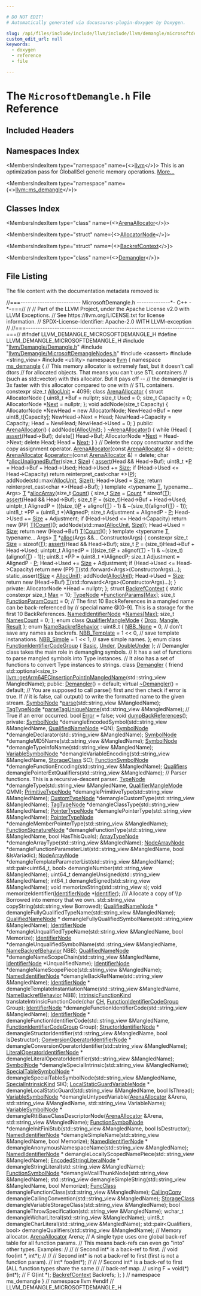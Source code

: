 ```yaml
---

# DO NOT EDIT!
# Automatically generated via docusaurus-plugin-doxygen by Doxygen.

slug: /api/files/include/include/llvm/include/llvm/demangle/microsoftdemangle-h
custom_edit_url: null
keywords:
  - doxygen
  - reference
  - file

---
```





# The `MicrosoftDemangle.h` File Reference

<DoxygenPage pluginConfig={pluginConfig}>



## Included Headers

<IncludesList>
<IncludesListItem
  filePath="llvm/Demangle/Demangle.h"
  permalink="/docs/api/files/include/include/llvm/include/llvm/demangle/demangle-h"
  isLocal="true" />
<IncludesListItem
  filePath="llvm/Demangle/MicrosoftDemangleNodes.h"
  permalink="/docs/api/files/include/include/llvm/include/llvm/demangle/microsoftdemanglenodes-h"
  isLocal="true" />
<IncludesListItem
  filePath="cassert"
  permalink=""
  isLocal="false" />
<IncludesListItem
  filePath="string_view"
  permalink=""
  isLocal="false" />
<IncludesListItem
  filePath="utility"
  permalink=""
  isLocal="false" />
</IncludesList>

## Namespaces Index

<MembersIndex>

<MembersIndexItem
  type="namespace"
  name={<><a href="/docs/api/namespaces/llvm">llvm</a></>}>
This is an optimization pass for GlobalISel generic memory operations. <a href="/docs/api/namespaces/llvm/#details">More...</a>
</MembersIndexItem>

<MembersIndexItem
  type="namespace"
  name={<><a href="/docs/api/namespaces/llvm/ms-demangle">llvm::ms_demangle</a></>}>
</MembersIndexItem>

</MembersIndex>

## Classes Index

<MembersIndex>

<MembersIndexItem
  type="class"
  name={<><a href="/docs/api/classes/llvm/ms-demangle/arenaallocator">ArenaAllocator</a></>}>
</MembersIndexItem>

<MembersIndexItem
  type="struct"
  name={<><a href="/docs/api/structs/llvm/ms-demangle/arenaallocator/allocatornode">AllocatorNode</a></>}>
</MembersIndexItem>

<MembersIndexItem
  type="struct"
  name={<><a href="/docs/api/structs/llvm/ms-demangle/backrefcontext">BackrefContext</a></>}>
</MembersIndexItem>

<MembersIndexItem
  type="class"
  name={<><a href="/docs/api/classes/llvm/ms-demangle/demangler">Demangler</a></>}>
</MembersIndexItem>

</MembersIndex>


## File Listing

The file content with the documentation metadata removed is:

<ProgramListing>

<Link id="l00001" /><CodeLine lineNumber="1"><span class="doxyHighlightComment">//===------------------------- MicrosoftDemangle.h --------------&#42;- C++ -&#42;-===//</span></CodeLine>
<Link id="l00002" /><CodeLine lineNumber="2"><span class="doxyHighlightComment">//</span></CodeLine>
<Link id="l00003" /><CodeLine lineNumber="3"><span class="doxyHighlightComment">// Part of the LLVM Project, under the Apache License v2.0 with LLVM Exceptions.</span></CodeLine>
<Link id="l00004" /><CodeLine lineNumber="4"><span class="doxyHighlightComment">// See https://llvm.org/LICENSE.txt for license information.</span></CodeLine>
<Link id="l00005" /><CodeLine lineNumber="5"><span class="doxyHighlightComment">// SPDX-License-Identifier: Apache-2.0 WITH LLVM-exception</span></CodeLine>
<Link id="l00006" /><CodeLine lineNumber="6"><span class="doxyHighlightComment">//</span></CodeLine>
<Link id="l00007" /><CodeLine lineNumber="7"><span class="doxyHighlightComment">//===----------------------------------------------------------------------===//</span></CodeLine>
<Link id="l00008" /><CodeLine lineNumber="8"></CodeLine>
<Link id="l00009" /><CodeLine lineNumber="9"><span class="doxyHighlightPreprocessor">#ifndef LLVM&#95;DEMANGLE&#95;MICROSOFTDEMANGLE&#95;H</span></CodeLine>
<Link id="l00010" /><CodeLine lineNumber="10"><span class="doxyHighlightPreprocessor">#define LLVM&#95;DEMANGLE&#95;MICROSOFTDEMANGLE&#95;H</span></CodeLine>
<Link id="l00011" /><CodeLine lineNumber="11"></CodeLine>
<Link id="l00012" /><CodeLine lineNumber="12"><span class="doxyHighlightPreprocessor">#include &quot;<a href="/docs/api/files/include/include/llvm/include/llvm/demangle/demangle-h">llvm/Demangle/Demangle.h</a>&quot;</span></CodeLine>
<Link id="l00013" /><CodeLine lineNumber="13"><span class="doxyHighlightPreprocessor">#include &quot;<a href="/docs/api/files/include/include/llvm/include/llvm/demangle/microsoftdemanglenodes-h">llvm/Demangle/MicrosoftDemangleNodes.h</a>&quot;</span></CodeLine>
<Link id="l00014" /><CodeLine lineNumber="14"></CodeLine>
<Link id="l00015" /><CodeLine lineNumber="15"><span class="doxyHighlightPreprocessor">#include &lt;cassert&gt;</span></CodeLine>
<Link id="l00016" /><CodeLine lineNumber="16"><span class="doxyHighlightPreprocessor">#include &lt;string&#95;view&gt;</span></CodeLine>
<Link id="l00017" /><CodeLine lineNumber="17"><span class="doxyHighlightPreprocessor">#include &lt;utility&gt;</span></CodeLine>
<Link id="l00018" /><CodeLine lineNumber="18"></CodeLine>
<Link id="l00019" /><CodeLine lineNumber="19"><span class="doxyHighlightKeyword">namespace </span><span class="doxyHighlight"><a href="/docs/api/namespaces/llvm">llvm</a> &#123;</span></CodeLine>
<Link id="l00020" /><CodeLine lineNumber="20" lineLink="/docs/api/namespaces/llvm/ms-demangle"><span class="doxyHighlightKeyword">namespace </span><span class="doxyHighlight"><a href="/docs/api/namespaces/llvm/ms-demangle">ms&#95;demangle</a> &#123;</span></CodeLine>
<Link id="l00021" /><CodeLine lineNumber="21"><span class="doxyHighlightComment">// This memory allocator is extremely fast, but it doesn&#39;t call dtors</span></CodeLine>
<Link id="l00022" /><CodeLine lineNumber="22"><span class="doxyHighlightComment">// for allocated objects. That means you can&#39;t use STL containers</span></CodeLine>
<Link id="l00023" /><CodeLine lineNumber="23"><span class="doxyHighlightComment">// (such as std::vector) with this allocator. But it pays off --</span></CodeLine>
<Link id="l00024" /><CodeLine lineNumber="24"><span class="doxyHighlightComment">// the demangler is 3x faster with this allocator compared to one with</span></CodeLine>
<Link id="l00025" /><CodeLine lineNumber="25"><span class="doxyHighlightComment">// STL containers.</span></CodeLine>
<Link id="l00026" /><CodeLine lineNumber="26" lineLink="/docs/api/namespaces/llvm/ms-demangle/#a9024de5a690e75130c917fcf883e3c27"><span class="doxyHighlightKeyword">constexpr</span><span class="doxyHighlight"> </span><span class="doxyHighlightKeywordType">size&#95;t</span><span class="doxyHighlight"> <a href="/docs/api/namespaces/llvm/ms-demangle/#a9024de5a690e75130c917fcf883e3c27">AllocUnit</a> = 4096;</span></CodeLine>
<Link id="l00027" /><CodeLine lineNumber="27"></CodeLine>
<Link id="l00028" /><CodeLine lineNumber="28" lineLink="/docs/api/classes/llvm/ms-demangle/arenaallocator"><span class="doxyHighlightKeyword">class </span><span class="doxyHighlight"><a href="/docs/api/classes/llvm/ms-demangle/arenaallocator/#a648d7a14f4fcc1f8dfbbb869bc280fab">ArenaAllocator</a> &#123;</span></CodeLine>
<Link id="l00029" /><CodeLine lineNumber="29"><span class="doxyHighlight">  </span><span class="doxyHighlightKeyword">struct </span><span class="doxyHighlight">AllocatorNode &#123;</span></CodeLine>
<Link id="l00030" /><CodeLine lineNumber="30"><span class="doxyHighlight">    uint8&#95;t &#42;Buf = </span><span class="doxyHighlightKeyword">nullptr</span><span class="doxyHighlight">;</span></CodeLine>
<Link id="l00031" /><CodeLine lineNumber="31"><span class="doxyHighlight">    </span><span class="doxyHighlightKeywordType">size&#95;t</span><span class="doxyHighlight"> Used = 0;</span></CodeLine>
<Link id="l00032" /><CodeLine lineNumber="32"><span class="doxyHighlight">    </span><span class="doxyHighlightKeywordType">size&#95;t</span><span class="doxyHighlight"> Capacity = 0;</span></CodeLine>
<Link id="l00033" /><CodeLine lineNumber="33"><span class="doxyHighlight">    AllocatorNode &#42;<a href="/docs/api/namespaces/llvm/#ab13c360340346d082b959b8cd79f2c1a">Next</a> = </span><span class="doxyHighlightKeyword">nullptr</span><span class="doxyHighlight">;</span></CodeLine>
<Link id="l00034" /><CodeLine lineNumber="34"><span class="doxyHighlight">  &#125;;</span></CodeLine>
<Link id="l00035" /><CodeLine lineNumber="35"></CodeLine>
<Link id="l00036" /><CodeLine lineNumber="36"><span class="doxyHighlight">  </span><span class="doxyHighlightKeywordType">void</span><span class="doxyHighlight"> addNode(</span><span class="doxyHighlightKeywordType">size&#95;t</span><span class="doxyHighlight"> Capacity) &#123;</span></CodeLine>
<Link id="l00037" /><CodeLine lineNumber="37"><span class="doxyHighlight">    AllocatorNode &#42;NewHead = </span><span class="doxyHighlightKeyword">new</span><span class="doxyHighlight"> AllocatorNode;</span></CodeLine>
<Link id="l00038" /><CodeLine lineNumber="38"><span class="doxyHighlight">    NewHead-&gt;Buf = </span><span class="doxyHighlightKeyword">new</span><span class="doxyHighlight"> uint8&#95;t&#91;Capacity&#93;;</span></CodeLine>
<Link id="l00039" /><CodeLine lineNumber="39"><span class="doxyHighlight">    NewHead-&gt;Next = Head;</span></CodeLine>
<Link id="l00040" /><CodeLine lineNumber="40"><span class="doxyHighlight">    NewHead-&gt;Capacity = Capacity;</span></CodeLine>
<Link id="l00041" /><CodeLine lineNumber="41"><span class="doxyHighlight">    Head = NewHead;</span></CodeLine>
<Link id="l00042" /><CodeLine lineNumber="42"><span class="doxyHighlight">    NewHead-&gt;Used = 0;</span></CodeLine>
<Link id="l00043" /><CodeLine lineNumber="43"><span class="doxyHighlight">  &#125;</span></CodeLine>
<Link id="l00044" /><CodeLine lineNumber="44"></CodeLine>
<Link id="l00045" /><CodeLine lineNumber="45"><span class="doxyHighlightKeyword">public</span><span class="doxyHighlight">:</span></CodeLine>
<Link id="l00046" /><CodeLine lineNumber="46" lineLink="/docs/api/classes/llvm/ms-demangle/arenaallocator/#a648d7a14f4fcc1f8dfbbb869bc280fab"><span class="doxyHighlight">  <a href="/docs/api/classes/llvm/ms-demangle/arenaallocator/#a648d7a14f4fcc1f8dfbbb869bc280fab">ArenaAllocator</a>() &#123; addNode(<a href="/docs/api/namespaces/llvm/ms-demangle/#a9024de5a690e75130c917fcf883e3c27">AllocUnit</a>); &#125;</span></CodeLine>
<Link id="l00047" /><CodeLine lineNumber="47"></CodeLine>
<Link id="l00048" /><CodeLine lineNumber="48" lineLink="/docs/api/classes/llvm/ms-demangle/arenaallocator/#a73398bfd242ba736658732d36e533ab1"><span class="doxyHighlight">  <a href="/docs/api/classes/llvm/ms-demangle/arenaallocator/#a73398bfd242ba736658732d36e533ab1">~ArenaAllocator</a>() &#123;</span></CodeLine>
<Link id="l00049" /><CodeLine lineNumber="49"><span class="doxyHighlight">    </span><span class="doxyHighlightKeywordFlow">while</span><span class="doxyHighlight"> (Head) &#123;</span></CodeLine>
<Link id="l00050" /><CodeLine lineNumber="50"><span class="doxyHighlight">      <a href="/docs/api/files/lib/lib/target/lib/target/amdgpu/silowercontrolflow-cpp/#a4868c5d81c5ccc98c47aeab6244346a0">assert</a>(Head-&gt;Buf);</span></CodeLine>
<Link id="l00051" /><CodeLine lineNumber="51"><span class="doxyHighlight">      </span><span class="doxyHighlightKeyword">delete</span><span class="doxyHighlight">&#91;&#93; Head-&gt;Buf;</span></CodeLine>
<Link id="l00052" /><CodeLine lineNumber="52"><span class="doxyHighlight">      AllocatorNode &#42;<a href="/docs/api/namespaces/llvm/#ab13c360340346d082b959b8cd79f2c1a">Next</a> = Head-&gt;Next;</span></CodeLine>
<Link id="l00053" /><CodeLine lineNumber="53"><span class="doxyHighlight">      </span><span class="doxyHighlightKeyword">delete</span><span class="doxyHighlight"> Head;</span></CodeLine>
<Link id="l00054" /><CodeLine lineNumber="54"><span class="doxyHighlight">      Head = <a href="/docs/api/namespaces/llvm/#ab13c360340346d082b959b8cd79f2c1a">Next</a>;</span></CodeLine>
<Link id="l00055" /><CodeLine lineNumber="55"><span class="doxyHighlight">    &#125;</span></CodeLine>
<Link id="l00056" /><CodeLine lineNumber="56"><span class="doxyHighlight">  &#125;</span></CodeLine>
<Link id="l00057" /><CodeLine lineNumber="57"></CodeLine>
<Link id="l00058" /><CodeLine lineNumber="58"><span class="doxyHighlight">  </span><span class="doxyHighlightComment">// Delete the copy constructor and the copy assignment operator.</span></CodeLine>
<Link id="l00059" /><CodeLine lineNumber="59" lineLink="/docs/api/classes/llvm/ms-demangle/arenaallocator/#adffdb60c9ca83900de84e42ba9df31ca"><span class="doxyHighlight">  <a href="/docs/api/classes/llvm/ms-demangle/arenaallocator/#adffdb60c9ca83900de84e42ba9df31ca">ArenaAllocator</a>(</span><span class="doxyHighlightKeyword">const</span><span class="doxyHighlight"> <a href="/docs/api/classes/llvm/ms-demangle/arenaallocator/#a648d7a14f4fcc1f8dfbbb869bc280fab">ArenaAllocator</a> &amp;) = </span><span class="doxyHighlightKeyword">delete</span><span class="doxyHighlight">;</span></CodeLine>
<Link id="l00060" /><CodeLine lineNumber="60" lineLink="/docs/api/classes/llvm/ms-demangle/arenaallocator/#ad9d67cd4bd61f6cb0e41de9f89cc70a3"><span class="doxyHighlight">  <a href="/docs/api/classes/llvm/ms-demangle/arenaallocator/#a648d7a14f4fcc1f8dfbbb869bc280fab">ArenaAllocator</a> &amp;<a href="/docs/api/classes/llvm/ms-demangle/arenaallocator/#ad9d67cd4bd61f6cb0e41de9f89cc70a3">operator=</a>(</span><span class="doxyHighlightKeyword">const</span><span class="doxyHighlight"> <a href="/docs/api/classes/llvm/ms-demangle/arenaallocator/#a648d7a14f4fcc1f8dfbbb869bc280fab">ArenaAllocator</a> &amp;) = </span><span class="doxyHighlightKeyword">delete</span><span class="doxyHighlight">;</span></CodeLine>
<Link id="l00061" /><CodeLine lineNumber="61"></CodeLine>
<Link id="l00062" /><CodeLine lineNumber="62" lineLink="/docs/api/classes/llvm/ms-demangle/arenaallocator/#ad5f9b14f789ad50481b05f721a117d4c"><span class="doxyHighlight">  </span><span class="doxyHighlightKeywordType">char</span><span class="doxyHighlight"> &#42;<a href="/docs/api/classes/llvm/ms-demangle/arenaallocator/#ad5f9b14f789ad50481b05f721a117d4c">allocUnalignedBuffer</a>(</span><span class="doxyHighlightKeywordType">size&#95;t</span><span class="doxyHighlight"> <a href="/docs/api/files/lib/lib/analysis/inlineorder-cpp/#a7ee6f0cb51c3b9056199e9a0001fe8c3a6f6cb72d544962fa333e2e34ce64f719">Size</a>) &#123;</span></CodeLine>
<Link id="l00063" /><CodeLine lineNumber="63"><span class="doxyHighlight">    <a href="/docs/api/files/lib/lib/target/lib/target/amdgpu/silowercontrolflow-cpp/#a4868c5d81c5ccc98c47aeab6244346a0">assert</a>(Head &amp;&amp; Head-&gt;Buf);</span></CodeLine>
<Link id="l00064" /><CodeLine lineNumber="64"></CodeLine>
<Link id="l00065" /><CodeLine lineNumber="65"><span class="doxyHighlight">    uint8&#95;t &#42;<a href="/docs/api/files/lib/lib/option/option-cpp/#a04665169063c8ca1f2ea96c27fc7c2b2">P</a> = Head-&gt;Buf + Head-&gt;Used;</span></CodeLine>
<Link id="l00066" /><CodeLine lineNumber="66"></CodeLine>
<Link id="l00067" /><CodeLine lineNumber="67"><span class="doxyHighlight">    Head-&gt;Used += <a href="/docs/api/files/lib/lib/analysis/inlineorder-cpp/#a7ee6f0cb51c3b9056199e9a0001fe8c3a6f6cb72d544962fa333e2e34ce64f719">Size</a>;</span></CodeLine>
<Link id="l00068" /><CodeLine lineNumber="68"><span class="doxyHighlight">    </span><span class="doxyHighlightKeywordFlow">if</span><span class="doxyHighlight"> (Head-&gt;Used &lt;= Head-&gt;Capacity)</span></CodeLine>
<Link id="l00069" /><CodeLine lineNumber="69"><span class="doxyHighlight">      </span><span class="doxyHighlightKeywordFlow">return</span><span class="doxyHighlight"> </span><span class="doxyHighlightKeyword">reinterpret&#95;cast&lt;</span><span class="doxyHighlightKeywordType">char</span><span class="doxyHighlight"> &#42;</span><span class="doxyHighlightKeyword">&gt;</span><span class="doxyHighlight">(<a href="/docs/api/files/lib/lib/option/option-cpp/#a04665169063c8ca1f2ea96c27fc7c2b2">P</a>);</span></CodeLine>
<Link id="l00070" /><CodeLine lineNumber="70"></CodeLine>
<Link id="l00071" /><CodeLine lineNumber="71"><span class="doxyHighlight">    addNode(std::max(<a href="/docs/api/namespaces/llvm/ms-demangle/#a9024de5a690e75130c917fcf883e3c27">AllocUnit</a>, <a href="/docs/api/files/lib/lib/analysis/inlineorder-cpp/#a7ee6f0cb51c3b9056199e9a0001fe8c3a6f6cb72d544962fa333e2e34ce64f719">Size</a>));</span></CodeLine>
<Link id="l00072" /><CodeLine lineNumber="72"><span class="doxyHighlight">    Head-&gt;Used = <a href="/docs/api/files/lib/lib/analysis/inlineorder-cpp/#a7ee6f0cb51c3b9056199e9a0001fe8c3a6f6cb72d544962fa333e2e34ce64f719">Size</a>;</span></CodeLine>
<Link id="l00073" /><CodeLine lineNumber="73"><span class="doxyHighlight">    </span><span class="doxyHighlightKeywordFlow">return</span><span class="doxyHighlight"> </span><span class="doxyHighlightKeyword">reinterpret&#95;cast&lt;</span><span class="doxyHighlightKeywordType">char</span><span class="doxyHighlight"> &#42;</span><span class="doxyHighlightKeyword">&gt;</span><span class="doxyHighlight">(Head-&gt;Buf);</span></CodeLine>
<Link id="l00074" /><CodeLine lineNumber="74"><span class="doxyHighlight">  &#125;</span></CodeLine>
<Link id="l00075" /><CodeLine lineNumber="75"></CodeLine>
<Link id="l00076" /><CodeLine lineNumber="76" lineLink="/docs/api/classes/llvm/ms-demangle/arenaallocator/#add7764f5fc091f27879341e17684b9ed"><span class="doxyHighlight">  </span><span class="doxyHighlightKeyword">template</span><span class="doxyHighlight"> &lt;</span><span class="doxyHighlightKeyword">typename</span><span class="doxyHighlight"> <a href="/docs/api/files/lib/lib/target/lib/target/mips/mips16isellowering-cpp/#a0acb682b8260ab1c60b918599864e2e5">T</a>, </span><span class="doxyHighlightKeyword">typename</span><span class="doxyHighlight">... Args&gt; <a href="/docs/api/files/lib/lib/target/lib/target/mips/mips16isellowering-cpp/#a0acb682b8260ab1c60b918599864e2e5">T</a> &#42;<a href="/docs/api/classes/llvm/ms-demangle/arenaallocator/#add7764f5fc091f27879341e17684b9ed">allocArray</a>(</span><span class="doxyHighlightKeywordType">size&#95;t</span><span class="doxyHighlight"> <a href="/docs/api/namespaces/llvm/#a845e08be4b0320d66901a66b0c0e9509">Count</a>) &#123;</span></CodeLine>
<Link id="l00077" /><CodeLine lineNumber="77"><span class="doxyHighlight">    </span><span class="doxyHighlightKeywordType">size&#95;t</span><span class="doxyHighlight"> <a href="/docs/api/files/lib/lib/analysis/inlineorder-cpp/#a7ee6f0cb51c3b9056199e9a0001fe8c3a6f6cb72d544962fa333e2e34ce64f719">Size</a> = <a href="/docs/api/namespaces/llvm/#a845e08be4b0320d66901a66b0c0e9509">Count</a> &#42; </span><span class="doxyHighlightKeyword">sizeof</span><span class="doxyHighlight">(<a href="/docs/api/files/lib/lib/target/lib/target/mips/mips16isellowering-cpp/#a0acb682b8260ab1c60b918599864e2e5">T</a>);</span></CodeLine>
<Link id="l00078" /><CodeLine lineNumber="78"><span class="doxyHighlight">    <a href="/docs/api/files/lib/lib/target/lib/target/amdgpu/silowercontrolflow-cpp/#a4868c5d81c5ccc98c47aeab6244346a0">assert</a>(Head &amp;&amp; Head-&gt;Buf);</span></CodeLine>
<Link id="l00079" /><CodeLine lineNumber="79"></CodeLine>
<Link id="l00080" /><CodeLine lineNumber="80"><span class="doxyHighlight">    </span><span class="doxyHighlightKeywordType">size&#95;t</span><span class="doxyHighlight"> <a href="/docs/api/files/lib/lib/option/option-cpp/#a04665169063c8ca1f2ea96c27fc7c2b2">P</a> = (size&#95;t)Head-&gt;Buf + Head-&gt;Used;</span></CodeLine>
<Link id="l00081" /><CodeLine lineNumber="81"><span class="doxyHighlight">    uintptr&#95;t AlignedP =</span></CodeLine>
<Link id="l00082" /><CodeLine lineNumber="82"><span class="doxyHighlight">        (((size&#95;t)<a href="/docs/api/files/lib/lib/option/option-cpp/#a04665169063c8ca1f2ea96c27fc7c2b2">P</a> + </span><span class="doxyHighlightKeyword">alignof</span><span class="doxyHighlight">(<a href="/docs/api/files/lib/lib/target/lib/target/mips/mips16isellowering-cpp/#a0acb682b8260ab1c60b918599864e2e5">T</a>) - 1) &amp; ~(size&#95;t)(</span><span class="doxyHighlightKeyword">alignof</span><span class="doxyHighlight">(<a href="/docs/api/files/lib/lib/target/lib/target/mips/mips16isellowering-cpp/#a0acb682b8260ab1c60b918599864e2e5">T</a>) - 1));</span></CodeLine>
<Link id="l00083" /><CodeLine lineNumber="83"><span class="doxyHighlight">    uint8&#95;t &#42;PP = (uint8&#95;t &#42;)AlignedP;</span></CodeLine>
<Link id="l00084" /><CodeLine lineNumber="84"><span class="doxyHighlight">    </span><span class="doxyHighlightKeywordType">size&#95;t</span><span class="doxyHighlight"> Adjustment = AlignedP - <a href="/docs/api/files/lib/lib/option/option-cpp/#a04665169063c8ca1f2ea96c27fc7c2b2">P</a>;</span></CodeLine>
<Link id="l00085" /><CodeLine lineNumber="85"></CodeLine>
<Link id="l00086" /><CodeLine lineNumber="86"><span class="doxyHighlight">    Head-&gt;Used += <a href="/docs/api/files/lib/lib/analysis/inlineorder-cpp/#a7ee6f0cb51c3b9056199e9a0001fe8c3a6f6cb72d544962fa333e2e34ce64f719">Size</a> + Adjustment;</span></CodeLine>
<Link id="l00087" /><CodeLine lineNumber="87"><span class="doxyHighlight">    </span><span class="doxyHighlightKeywordFlow">if</span><span class="doxyHighlight"> (Head-&gt;Used &lt;= Head-&gt;Capacity)</span></CodeLine>
<Link id="l00088" /><CodeLine lineNumber="88"><span class="doxyHighlight">      </span><span class="doxyHighlightKeywordFlow">return</span><span class="doxyHighlight"> </span><span class="doxyHighlightKeyword">new</span><span class="doxyHighlight"> (PP) <a href="/docs/api/files/lib/lib/target/lib/target/mips/mips16isellowering-cpp/#a0acb682b8260ab1c60b918599864e2e5">T</a>&#91;<a href="/docs/api/namespaces/llvm/#a845e08be4b0320d66901a66b0c0e9509">Count</a>&#93;();</span></CodeLine>
<Link id="l00089" /><CodeLine lineNumber="89"></CodeLine>
<Link id="l00090" /><CodeLine lineNumber="90"><span class="doxyHighlight">    addNode(std::max(<a href="/docs/api/namespaces/llvm/ms-demangle/#a9024de5a690e75130c917fcf883e3c27">AllocUnit</a>, <a href="/docs/api/files/lib/lib/analysis/inlineorder-cpp/#a7ee6f0cb51c3b9056199e9a0001fe8c3a6f6cb72d544962fa333e2e34ce64f719">Size</a>));</span></CodeLine>
<Link id="l00091" /><CodeLine lineNumber="91"><span class="doxyHighlight">    Head-&gt;Used = <a href="/docs/api/files/lib/lib/analysis/inlineorder-cpp/#a7ee6f0cb51c3b9056199e9a0001fe8c3a6f6cb72d544962fa333e2e34ce64f719">Size</a>;</span></CodeLine>
<Link id="l00092" /><CodeLine lineNumber="92"><span class="doxyHighlight">    </span><span class="doxyHighlightKeywordFlow">return</span><span class="doxyHighlight"> </span><span class="doxyHighlightKeyword">new</span><span class="doxyHighlight"> (Head-&gt;Buf) <a href="/docs/api/files/lib/lib/target/lib/target/mips/mips16isellowering-cpp/#a0acb682b8260ab1c60b918599864e2e5">T</a>&#91;<a href="/docs/api/namespaces/llvm/#a845e08be4b0320d66901a66b0c0e9509">Count</a>&#93;();</span></CodeLine>
<Link id="l00093" /><CodeLine lineNumber="93"><span class="doxyHighlight">  &#125;</span></CodeLine>
<Link id="l00094" /><CodeLine lineNumber="94"></CodeLine>
<Link id="l00095" /><CodeLine lineNumber="95" lineLink="/docs/api/classes/llvm/ms-demangle/arenaallocator/#a68c5ae418fcf0a7ea3873c534821889e"><span class="doxyHighlight">  </span><span class="doxyHighlightKeyword">template</span><span class="doxyHighlight"> &lt;</span><span class="doxyHighlightKeyword">typename</span><span class="doxyHighlight"> <a href="/docs/api/files/lib/lib/target/lib/target/mips/mips16isellowering-cpp/#a0acb682b8260ab1c60b918599864e2e5">T</a>, </span><span class="doxyHighlightKeyword">typename</span><span class="doxyHighlight">... Args&gt; <a href="/docs/api/files/lib/lib/target/lib/target/mips/mips16isellowering-cpp/#a0acb682b8260ab1c60b918599864e2e5">T</a> &#42;<a href="/docs/api/classes/llvm/ms-demangle/arenaallocator/#a68c5ae418fcf0a7ea3873c534821889e">alloc</a>(Args &amp;&amp;... ConstructorArgs) &#123;</span></CodeLine>
<Link id="l00096" /><CodeLine lineNumber="96"><span class="doxyHighlight">    </span><span class="doxyHighlightKeyword">constexpr</span><span class="doxyHighlight"> </span><span class="doxyHighlightKeywordType">size&#95;t</span><span class="doxyHighlight"> <a href="/docs/api/files/lib/lib/analysis/inlineorder-cpp/#a7ee6f0cb51c3b9056199e9a0001fe8c3a6f6cb72d544962fa333e2e34ce64f719">Size</a> = </span><span class="doxyHighlightKeyword">sizeof</span><span class="doxyHighlight">(<a href="/docs/api/files/lib/lib/target/lib/target/mips/mips16isellowering-cpp/#a0acb682b8260ab1c60b918599864e2e5">T</a>);</span></CodeLine>
<Link id="l00097" /><CodeLine lineNumber="97"><span class="doxyHighlight">    <a href="/docs/api/files/lib/lib/target/lib/target/amdgpu/silowercontrolflow-cpp/#a4868c5d81c5ccc98c47aeab6244346a0">assert</a>(Head &amp;&amp; Head-&gt;Buf);</span></CodeLine>
<Link id="l00098" /><CodeLine lineNumber="98"></CodeLine>
<Link id="l00099" /><CodeLine lineNumber="99"><span class="doxyHighlight">    </span><span class="doxyHighlightKeywordType">size&#95;t</span><span class="doxyHighlight"> <a href="/docs/api/files/lib/lib/option/option-cpp/#a04665169063c8ca1f2ea96c27fc7c2b2">P</a> = (size&#95;t)Head-&gt;Buf + Head-&gt;Used;</span></CodeLine>
<Link id="l00100" /><CodeLine lineNumber="100"><span class="doxyHighlight">    uintptr&#95;t AlignedP =</span></CodeLine>
<Link id="l00101" /><CodeLine lineNumber="101"><span class="doxyHighlight">        (((size&#95;t)<a href="/docs/api/files/lib/lib/option/option-cpp/#a04665169063c8ca1f2ea96c27fc7c2b2">P</a> + </span><span class="doxyHighlightKeyword">alignof</span><span class="doxyHighlight">(<a href="/docs/api/files/lib/lib/target/lib/target/mips/mips16isellowering-cpp/#a0acb682b8260ab1c60b918599864e2e5">T</a>) - 1) &amp; ~(size&#95;t)(</span><span class="doxyHighlightKeyword">alignof</span><span class="doxyHighlight">(<a href="/docs/api/files/lib/lib/target/lib/target/mips/mips16isellowering-cpp/#a0acb682b8260ab1c60b918599864e2e5">T</a>) - 1));</span></CodeLine>
<Link id="l00102" /><CodeLine lineNumber="102"><span class="doxyHighlight">    uint8&#95;t &#42;PP = (uint8&#95;t &#42;)AlignedP;</span></CodeLine>
<Link id="l00103" /><CodeLine lineNumber="103"><span class="doxyHighlight">    </span><span class="doxyHighlightKeywordType">size&#95;t</span><span class="doxyHighlight"> Adjustment = AlignedP - <a href="/docs/api/files/lib/lib/option/option-cpp/#a04665169063c8ca1f2ea96c27fc7c2b2">P</a>;</span></CodeLine>
<Link id="l00104" /><CodeLine lineNumber="104"></CodeLine>
<Link id="l00105" /><CodeLine lineNumber="105"><span class="doxyHighlight">    Head-&gt;Used += <a href="/docs/api/files/lib/lib/analysis/inlineorder-cpp/#a7ee6f0cb51c3b9056199e9a0001fe8c3a6f6cb72d544962fa333e2e34ce64f719">Size</a> + Adjustment;</span></CodeLine>
<Link id="l00106" /><CodeLine lineNumber="106"><span class="doxyHighlight">    </span><span class="doxyHighlightKeywordFlow">if</span><span class="doxyHighlight"> (Head-&gt;Used &lt;= Head-&gt;Capacity)</span></CodeLine>
<Link id="l00107" /><CodeLine lineNumber="107"><span class="doxyHighlight">      </span><span class="doxyHighlightKeywordFlow">return</span><span class="doxyHighlight"> </span><span class="doxyHighlightKeyword">new</span><span class="doxyHighlight"> (PP) <a href="/docs/api/files/lib/lib/target/lib/target/mips/mips16isellowering-cpp/#a0acb682b8260ab1c60b918599864e2e5">T</a>(std::forward&lt;Args&gt;(ConstructorArgs)...);</span></CodeLine>
<Link id="l00108" /><CodeLine lineNumber="108"></CodeLine>
<Link id="l00109" /><CodeLine lineNumber="109"><span class="doxyHighlight">    </span><span class="doxyHighlightKeyword">static&#95;assert</span><span class="doxyHighlight">(<a href="/docs/api/files/lib/lib/analysis/inlineorder-cpp/#a7ee6f0cb51c3b9056199e9a0001fe8c3a6f6cb72d544962fa333e2e34ce64f719">Size</a> &lt; <a href="/docs/api/namespaces/llvm/ms-demangle/#a9024de5a690e75130c917fcf883e3c27">AllocUnit</a>);</span></CodeLine>
<Link id="l00110" /><CodeLine lineNumber="110"><span class="doxyHighlight">    addNode(<a href="/docs/api/namespaces/llvm/ms-demangle/#a9024de5a690e75130c917fcf883e3c27">AllocUnit</a>);</span></CodeLine>
<Link id="l00111" /><CodeLine lineNumber="111"><span class="doxyHighlight">    Head-&gt;Used = <a href="/docs/api/files/lib/lib/analysis/inlineorder-cpp/#a7ee6f0cb51c3b9056199e9a0001fe8c3a6f6cb72d544962fa333e2e34ce64f719">Size</a>;</span></CodeLine>
<Link id="l00112" /><CodeLine lineNumber="112"><span class="doxyHighlight">    </span><span class="doxyHighlightKeywordFlow">return</span><span class="doxyHighlight"> </span><span class="doxyHighlightKeyword">new</span><span class="doxyHighlight"> (Head-&gt;Buf) <a href="/docs/api/files/lib/lib/target/lib/target/mips/mips16isellowering-cpp/#a0acb682b8260ab1c60b918599864e2e5">T</a>(std::forward&lt;Args&gt;(ConstructorArgs)...);</span></CodeLine>
<Link id="l00113" /><CodeLine lineNumber="113"><span class="doxyHighlight">  &#125;</span></CodeLine>
<Link id="l00114" /><CodeLine lineNumber="114"></CodeLine>
<Link id="l00115" /><CodeLine lineNumber="115"><span class="doxyHighlightKeyword">private</span><span class="doxyHighlight">:</span></CodeLine>
<Link id="l00116" /><CodeLine lineNumber="116"><span class="doxyHighlight">  AllocatorNode &#42;Head = </span><span class="doxyHighlightKeyword">nullptr</span><span class="doxyHighlight">;</span></CodeLine>
<Link id="l00117" /><CodeLine lineNumber="117"><span class="doxyHighlight">&#125;;</span></CodeLine>
<Link id="l00118" /><CodeLine lineNumber="118"></CodeLine>
<Link id="l00119" /><CodeLine lineNumber="119" lineLink="/docs/api/structs/llvm/ms-demangle/backrefcontext"><span class="doxyHighlightKeyword">struct </span><span class="doxyHighlight"><a href="/docs/api/structs/llvm/ms-demangle/backrefcontext">BackrefContext</a> &#123;</span></CodeLine>
<Link id="l00120" /><CodeLine lineNumber="120" lineLink="/docs/api/structs/llvm/ms-demangle/backrefcontext/#a2cad29c1d331604a888514241d91b9a7"><span class="doxyHighlight">  </span><span class="doxyHighlightKeyword">static</span><span class="doxyHighlight"> </span><span class="doxyHighlightKeyword">constexpr</span><span class="doxyHighlight"> </span><span class="doxyHighlightKeywordType">size&#95;t</span><span class="doxyHighlight"> <a href="/docs/api/structs/llvm/ms-demangle/backrefcontext/#a2cad29c1d331604a888514241d91b9a7">Max</a> = 10;</span></CodeLine>
<Link id="l00121" /><CodeLine lineNumber="121"></CodeLine>
<Link id="l00122" /><CodeLine lineNumber="122" lineLink="/docs/api/structs/llvm/ms-demangle/backrefcontext/#aa6c7bb3cf2ed3bba605047443b74d546"><span class="doxyHighlight">  <a href="/docs/api/structs/llvm/ms-demangle/typenode">TypeNode</a> &#42;<a href="/docs/api/structs/llvm/ms-demangle/backrefcontext/#aa6c7bb3cf2ed3bba605047443b74d546">FunctionParams</a>&#91;<a href="/docs/api/structs/llvm/ms-demangle/backrefcontext/#a2cad29c1d331604a888514241d91b9a7">Max</a>&#93;;</span></CodeLine>
<Link id="l00123" /><CodeLine lineNumber="123" lineLink="/docs/api/structs/llvm/ms-demangle/backrefcontext/#abbdff5bf6570cae481b62eddf5d797d6"><span class="doxyHighlight">  </span><span class="doxyHighlightKeywordType">size&#95;t</span><span class="doxyHighlight"> <a href="/docs/api/structs/llvm/ms-demangle/backrefcontext/#abbdff5bf6570cae481b62eddf5d797d6">FunctionParamCount</a> = 0;</span></CodeLine>
<Link id="l00124" /><CodeLine lineNumber="124"></CodeLine>
<Link id="l00125" /><CodeLine lineNumber="125"><span class="doxyHighlight">  </span><span class="doxyHighlightComment">// The first 10 BackReferences in a mangled name can be back-referenced by</span></CodeLine>
<Link id="l00126" /><CodeLine lineNumber="126"><span class="doxyHighlight">  </span><span class="doxyHighlightComment">// special name @&#91;0-9&#93;. This is a storage for the first 10 BackReferences.</span></CodeLine>
<Link id="l00127" /><CodeLine lineNumber="127" lineLink="/docs/api/structs/llvm/ms-demangle/backrefcontext/#a5e06716af0b11712cb947e2fbe0fd76b"><span class="doxyHighlight">  <a href="/docs/api/structs/llvm/ms-demangle/namedidentifiernode">NamedIdentifierNode</a> &#42;<a href="/docs/api/structs/llvm/ms-demangle/backrefcontext/#a5e06716af0b11712cb947e2fbe0fd76b">Names</a>&#91;<a href="/docs/api/structs/llvm/ms-demangle/backrefcontext/#a2cad29c1d331604a888514241d91b9a7">Max</a>&#93;;</span></CodeLine>
<Link id="l00128" /><CodeLine lineNumber="128" lineLink="/docs/api/structs/llvm/ms-demangle/backrefcontext/#ac33522bbc16d5d89f4d84a01a2937081"><span class="doxyHighlight">  </span><span class="doxyHighlightKeywordType">size&#95;t</span><span class="doxyHighlight"> <a href="/docs/api/structs/llvm/ms-demangle/backrefcontext/#ac33522bbc16d5d89f4d84a01a2937081">NamesCount</a> = 0;</span></CodeLine>
<Link id="l00129" /><CodeLine lineNumber="129"><span class="doxyHighlight">&#125;;</span></CodeLine>
<Link id="l00130" /><CodeLine lineNumber="130"></CodeLine>
<Link id="l00131" /><CodeLine lineNumber="131" lineLink="/docs/api/namespaces/llvm/ms-demangle/#afb795990ffc0cb7321e7d1eacc246324a3e679cff5b3a6f6f8f32aead541a0a12"><span class="doxyHighlightKeyword">enum class</span><span class="doxyHighlight"> <a href="/docs/api/namespaces/llvm/ms-demangle/#afb795990ffc0cb7321e7d1eacc246324">QualifierMangleMode</a> &#123; <a href="/docs/api/namespaces/llvm/ms-demangle/#afb795990ffc0cb7321e7d1eacc246324a3e679cff5b3a6f6f8f32aead541a0a12">Drop</a>, <a href="/docs/api/namespaces/llvm/ms-demangle/#afb795990ffc0cb7321e7d1eacc246324aa26650625d0b324c8f102c8d1fd46f22">Mangle</a>, <a href="/docs/api/namespaces/llvm/ms-demangle/#afb795990ffc0cb7321e7d1eacc246324a8eea62084ca7e541d918e823422bd82e">Result</a> &#125;;</span></CodeLine>
<Link id="l00132" /><CodeLine lineNumber="132"></CodeLine>
<Link id="l00133" /><CodeLine lineNumber="133" lineLink="/docs/api/namespaces/llvm/ms-demangle/#ab932b4e3b27a81db21a963a06da55f1f"><span class="doxyHighlightKeyword">enum</span><span class="doxyHighlight"> <a href="/docs/api/namespaces/llvm/ms-demangle/#ab932b4e3b27a81db21a963a06da55f1f">NameBackrefBehavior</a> : uint8&#95;t &#123;</span></CodeLine>
<Link id="l00134" /><CodeLine lineNumber="134" lineLink="/docs/api/namespaces/llvm/ms-demangle/#ab932b4e3b27a81db21a963a06da55f1fa8c81529e57374e0cb5b830c7de80ac31"><span class="doxyHighlight">  <a href="/docs/api/namespaces/llvm/ms-demangle/#ab932b4e3b27a81db21a963a06da55f1fa8c81529e57374e0cb5b830c7de80ac31">NBB&#95;None</a> = 0,          </span><span class="doxyHighlightComment">// don&#39;t save any names as backrefs.</span></CodeLine>
<Link id="l00135" /><CodeLine lineNumber="135" lineLink="/docs/api/namespaces/llvm/ms-demangle/#ab932b4e3b27a81db21a963a06da55f1fa81ed7bf72c5649f77470339d26edd58c"><span class="doxyHighlight">  <a href="/docs/api/namespaces/llvm/ms-demangle/#ab932b4e3b27a81db21a963a06da55f1fa81ed7bf72c5649f77470339d26edd58c">NBB&#95;Template</a> = 1 &lt;&lt; 0, </span><span class="doxyHighlightComment">// save template instanations.</span></CodeLine>
<Link id="l00136" /><CodeLine lineNumber="136" lineLink="/docs/api/namespaces/llvm/ms-demangle/#ab932b4e3b27a81db21a963a06da55f1fa3814668813742329b4babbd49a8f6e4d"><span class="doxyHighlight">  <a href="/docs/api/namespaces/llvm/ms-demangle/#ab932b4e3b27a81db21a963a06da55f1fa3814668813742329b4babbd49a8f6e4d">NBB&#95;Simple</a> = 1 &lt;&lt; 1,   </span><span class="doxyHighlightComment">// save simple names.</span></CodeLine>
<Link id="l00137" /><CodeLine lineNumber="137"><span class="doxyHighlight">&#125;;</span></CodeLine>
<Link id="l00138" /><CodeLine lineNumber="138"></CodeLine>
<Link id="l00139" /><CodeLine lineNumber="139" lineLink="/docs/api/namespaces/llvm/ms-demangle/#a03674045d0444f4d01342d81d202da35a972e73b7a882d0802a4e3a16946a2f94"><span class="doxyHighlightKeyword">enum class</span><span class="doxyHighlight"> <a href="/docs/api/namespaces/llvm/ms-demangle/#a03674045d0444f4d01342d81d202da35">FunctionIdentifierCodeGroup</a> &#123; <a href="/docs/api/namespaces/llvm/ms-demangle/#a03674045d0444f4d01342d81d202da35a972e73b7a882d0802a4e3a16946a2f94">Basic</a>, <a href="/docs/api/namespaces/llvm/ms-demangle/#a03674045d0444f4d01342d81d202da35a02552d3c116b8a96f9ff0001b6ae661c">Under</a>, <a href="/docs/api/namespaces/llvm/ms-demangle/#a03674045d0444f4d01342d81d202da35a6f2e81acf2a4929de036c8e3f425952f">DoubleUnder</a> &#125;;</span></CodeLine>
<Link id="l00140" /><CodeLine lineNumber="140"></CodeLine>
<Link id="l00141" /><CodeLine lineNumber="141"><span class="doxyHighlightComment">// Demangler class takes the main role in demangling symbols.</span></CodeLine>
<Link id="l00142" /><CodeLine lineNumber="142"><span class="doxyHighlightComment">// It has a set of functions to parse mangled symbols into Type instances.</span></CodeLine>
<Link id="l00143" /><CodeLine lineNumber="143"><span class="doxyHighlightComment">// It also has a set of functions to convert Type instances to strings.</span></CodeLine>
<Link id="l00144" /><CodeLine lineNumber="144" lineLink="/docs/api/classes/llvm/ms-demangle/demangler"><span class="doxyHighlightKeyword">class </span><span class="doxyHighlight"><a href="/docs/api/classes/llvm/ms-demangle/demangler/#a05d787d0b1cc5fee84a59d5297e7bc13">Demangler</a> &#123;</span></CodeLine>
<Link id="l00145" /><CodeLine lineNumber="145"><span class="doxyHighlight">  </span><span class="doxyHighlightKeyword">friend</span><span class="doxyHighlight"> std::optional&lt;size&#95;t&gt;</span></CodeLine>
<Link id="l00146" /><CodeLine lineNumber="146" lineLink="/docs/api/classes/llvm/ms-demangle/demangler/#a00ab77724bdd2d5f6a3495e69600d3ad"><span class="doxyHighlight">  <a href="/docs/api/namespaces/llvm/#a5e1da6c34a3216e370efab344977e0d7">llvm::getArm64ECInsertionPointInMangledName</a>(std::string&#95;view MangledName);</span></CodeLine>
<Link id="l00147" /><CodeLine lineNumber="147"></CodeLine>
<Link id="l00148" /><CodeLine lineNumber="148"><span class="doxyHighlightKeyword">public</span><span class="doxyHighlight">:</span></CodeLine>
<Link id="l00149" /><CodeLine lineNumber="149" lineLink="/docs/api/classes/llvm/ms-demangle/demangler/#a05d787d0b1cc5fee84a59d5297e7bc13"><span class="doxyHighlight">  <a href="/docs/api/classes/llvm/ms-demangle/demangler/#a05d787d0b1cc5fee84a59d5297e7bc13">Demangler</a>() = </span><span class="doxyHighlightKeywordFlow">default</span><span class="doxyHighlight">;</span></CodeLine>
<Link id="l00150" /><CodeLine lineNumber="150" lineLink="/docs/api/classes/llvm/ms-demangle/demangler/#a942ff5c66c6c2139e0bf561ee8aceb8e"><span class="doxyHighlight">  </span><span class="doxyHighlightKeyword">virtual</span><span class="doxyHighlight"> <a href="/docs/api/classes/llvm/ms-demangle/demangler/#a942ff5c66c6c2139e0bf561ee8aceb8e">~Demangler</a>() = </span><span class="doxyHighlightKeywordFlow">default</span><span class="doxyHighlight">;</span></CodeLine>
<Link id="l00151" /><CodeLine lineNumber="151"></CodeLine>
<Link id="l00152" /><CodeLine lineNumber="152"><span class="doxyHighlight">  </span><span class="doxyHighlightComment">// You are supposed to call parse() first and then check if error is true.  If</span></CodeLine>
<Link id="l00153" /><CodeLine lineNumber="153"><span class="doxyHighlight">  </span><span class="doxyHighlightComment">// it is false, call output() to write the formatted name to the given stream.</span></CodeLine>
<Link id="l00154" /><CodeLine lineNumber="154"><span class="doxyHighlight">  <a href="/docs/api/structs/llvm/ms-demangle/symbolnode">SymbolNode</a> &#42;<a href="/docs/api/classes/llvm/ms-demangle/demangler/#a92ceaf0f7302bb57c5c7e1e810c56093">parse</a>(std::string&#95;view &amp;MangledName);</span></CodeLine>
<Link id="l00155" /><CodeLine lineNumber="155"></CodeLine>
<Link id="l00156" /><CodeLine lineNumber="156"><span class="doxyHighlight">  <a href="/docs/api/structs/llvm/ms-demangle/tagtypenode">TagTypeNode</a> &#42;<a href="/docs/api/classes/llvm/ms-demangle/demangler/#a2e7b39f476fe2783df4d468b8103f7c7">parseTagUniqueName</a>(std::string&#95;view &amp;MangledName);</span></CodeLine>
<Link id="l00157" /><CodeLine lineNumber="157"></CodeLine>
<Link id="l00158" /><CodeLine lineNumber="158"><span class="doxyHighlight">  </span><span class="doxyHighlightComment">// True if an error occurred.</span></CodeLine>
<Link id="l00159" /><CodeLine lineNumber="159" lineLink="/docs/api/classes/llvm/ms-demangle/demangler/#ac3736a2dc172d32fe98674a1fac7ded8"><span class="doxyHighlight">  </span><span class="doxyHighlightKeywordType">bool</span><span class="doxyHighlight"> <a href="/docs/api/classes/llvm/ms-demangle/demangler/#ac3736a2dc172d32fe98674a1fac7ded8">Error</a> = </span><span class="doxyHighlightKeyword">false</span><span class="doxyHighlight">;</span></CodeLine>
<Link id="l00160" /><CodeLine lineNumber="160"></CodeLine>
<Link id="l00161" /><CodeLine lineNumber="161"><span class="doxyHighlight">  </span><span class="doxyHighlightKeywordType">void</span><span class="doxyHighlight"> <a href="/docs/api/classes/llvm/ms-demangle/demangler/#ae64ec0c9c49acf91da4f0c361e7c2a76">dumpBackReferences</a>();</span></CodeLine>
<Link id="l00162" /><CodeLine lineNumber="162"></CodeLine>
<Link id="l00163" /><CodeLine lineNumber="163"><span class="doxyHighlightKeyword">private</span><span class="doxyHighlight">:</span></CodeLine>
<Link id="l00164" /><CodeLine lineNumber="164"><span class="doxyHighlight">  <a href="/docs/api/structs/llvm/ms-demangle/symbolnode">SymbolNode</a> &#42;demangleEncodedSymbol(std::string&#95;view &amp;MangledName,</span></CodeLine>
<Link id="l00165" /><CodeLine lineNumber="165"><span class="doxyHighlight">                                    <a href="/docs/api/structs/llvm/ms-demangle/qualifiednamenode">QualifiedNameNode</a> &#42;QN);</span></CodeLine>
<Link id="l00166" /><CodeLine lineNumber="166"><span class="doxyHighlight">  <a href="/docs/api/structs/llvm/ms-demangle/symbolnode">SymbolNode</a> &#42;demangleDeclarator(std::string&#95;view &amp;MangledName);</span></CodeLine>
<Link id="l00167" /><CodeLine lineNumber="167"><span class="doxyHighlight">  <a href="/docs/api/structs/llvm/ms-demangle/symbolnode">SymbolNode</a> &#42;demangleMD5Name(std::string&#95;view &amp;MangledName);</span></CodeLine>
<Link id="l00168" /><CodeLine lineNumber="168"><span class="doxyHighlight">  <a href="/docs/api/structs/llvm/ms-demangle/symbolnode">SymbolNode</a> &#42;demangleTypeinfoName(std::string&#95;view &amp;MangledName);</span></CodeLine>
<Link id="l00169" /><CodeLine lineNumber="169"></CodeLine>
<Link id="l00170" /><CodeLine lineNumber="170"><span class="doxyHighlight">  <a href="/docs/api/structs/llvm/ms-demangle/variablesymbolnode">VariableSymbolNode</a> &#42;demangleVariableEncoding(std::string&#95;view &amp;MangledName,</span></CodeLine>
<Link id="l00171" /><CodeLine lineNumber="171"><span class="doxyHighlight">                                               <a href="/docs/api/namespaces/llvm/ms-demangle/#ae868dcbebdf0e8890ff2942c9367fa65">StorageClass</a> SC);</span></CodeLine>
<Link id="l00172" /><CodeLine lineNumber="172"><span class="doxyHighlight">  <a href="/docs/api/structs/llvm/ms-demangle/functionsymbolnode">FunctionSymbolNode</a> &#42;demangleFunctionEncoding(std::string&#95;view &amp;MangledName);</span></CodeLine>
<Link id="l00173" /><CodeLine lineNumber="173"></CodeLine>
<Link id="l00174" /><CodeLine lineNumber="174"><span class="doxyHighlight">  <a href="/docs/api/namespaces/llvm/ms-demangle/#a763fe714f87aa4f54dfa246ab2cc382c">Qualifiers</a> demanglePointerExtQualifiers(std::string&#95;view &amp;MangledName);</span></CodeLine>
<Link id="l00175" /><CodeLine lineNumber="175"></CodeLine>
<Link id="l00176" /><CodeLine lineNumber="176"><span class="doxyHighlight">  </span><span class="doxyHighlightComment">// Parser functions. This is a recursive-descent parser.</span></CodeLine>
<Link id="l00177" /><CodeLine lineNumber="177"><span class="doxyHighlight">  <a href="/docs/api/structs/llvm/ms-demangle/typenode">TypeNode</a> &#42;demangleType(std::string&#95;view &amp;MangledName,</span></CodeLine>
<Link id="l00178" /><CodeLine lineNumber="178"><span class="doxyHighlight">                         <a href="/docs/api/namespaces/llvm/ms-demangle/#afb795990ffc0cb7321e7d1eacc246324">QualifierMangleMode</a> QMM);</span></CodeLine>
<Link id="l00179" /><CodeLine lineNumber="179"><span class="doxyHighlight">  <a href="/docs/api/structs/llvm/ms-demangle/primitivetypenode">PrimitiveTypeNode</a> &#42;demanglePrimitiveType(std::string&#95;view &amp;MangledName);</span></CodeLine>
<Link id="l00180" /><CodeLine lineNumber="180"><span class="doxyHighlight">  <a href="/docs/api/structs/llvm/ms-demangle/customtypenode">CustomTypeNode</a> &#42;demangleCustomType(std::string&#95;view &amp;MangledName);</span></CodeLine>
<Link id="l00181" /><CodeLine lineNumber="181"><span class="doxyHighlight">  <a href="/docs/api/structs/llvm/ms-demangle/tagtypenode">TagTypeNode</a> &#42;demangleClassType(std::string&#95;view &amp;MangledName);</span></CodeLine>
<Link id="l00182" /><CodeLine lineNumber="182"><span class="doxyHighlight">  <a href="/docs/api/structs/llvm/ms-demangle/pointertypenode">PointerTypeNode</a> &#42;demanglePointerType(std::string&#95;view &amp;MangledName);</span></CodeLine>
<Link id="l00183" /><CodeLine lineNumber="183"><span class="doxyHighlight">  <a href="/docs/api/structs/llvm/ms-demangle/pointertypenode">PointerTypeNode</a> &#42;demangleMemberPointerType(std::string&#95;view &amp;MangledName);</span></CodeLine>
<Link id="l00184" /><CodeLine lineNumber="184"><span class="doxyHighlight">  <a href="/docs/api/structs/llvm/ms-demangle/functionsignaturenode">FunctionSignatureNode</a> &#42;demangleFunctionType(std::string&#95;view &amp;MangledName,</span></CodeLine>
<Link id="l00185" /><CodeLine lineNumber="185"><span class="doxyHighlight">                                              </span><span class="doxyHighlightKeywordType">bool</span><span class="doxyHighlight"> HasThisQuals);</span></CodeLine>
<Link id="l00186" /><CodeLine lineNumber="186"></CodeLine>
<Link id="l00187" /><CodeLine lineNumber="187"><span class="doxyHighlight">  <a href="/docs/api/structs/llvm/ms-demangle/arraytypenode">ArrayTypeNode</a> &#42;demangleArrayType(std::string&#95;view &amp;MangledName);</span></CodeLine>
<Link id="l00188" /><CodeLine lineNumber="188"></CodeLine>
<Link id="l00189" /><CodeLine lineNumber="189"><span class="doxyHighlight">  <a href="/docs/api/structs/llvm/ms-demangle/nodearraynode">NodeArrayNode</a> &#42;demangleFunctionParameterList(std::string&#95;view &amp;MangledName,</span></CodeLine>
<Link id="l00190" /><CodeLine lineNumber="190"><span class="doxyHighlight">                                               </span><span class="doxyHighlightKeywordType">bool</span><span class="doxyHighlight"> &amp;IsVariadic);</span></CodeLine>
<Link id="l00191" /><CodeLine lineNumber="191"><span class="doxyHighlight">  <a href="/docs/api/structs/llvm/ms-demangle/nodearraynode">NodeArrayNode</a> &#42;demangleTemplateParameterList(std::string&#95;view &amp;MangledName);</span></CodeLine>
<Link id="l00192" /><CodeLine lineNumber="192"></CodeLine>
<Link id="l00193" /><CodeLine lineNumber="193"><span class="doxyHighlight">  std::pair&lt;uint64&#95;t, bool&gt; demangleNumber(std::string&#95;view &amp;MangledName);</span></CodeLine>
<Link id="l00194" /><CodeLine lineNumber="194"><span class="doxyHighlight">  uint64&#95;t demangleUnsigned(std::string&#95;view &amp;MangledName);</span></CodeLine>
<Link id="l00195" /><CodeLine lineNumber="195"><span class="doxyHighlight">  int64&#95;t demangleSigned(std::string&#95;view &amp;MangledName);</span></CodeLine>
<Link id="l00196" /><CodeLine lineNumber="196"></CodeLine>
<Link id="l00197" /><CodeLine lineNumber="197"><span class="doxyHighlight">  </span><span class="doxyHighlightKeywordType">void</span><span class="doxyHighlight"> memorizeString(std::string&#95;view s);</span></CodeLine>
<Link id="l00198" /><CodeLine lineNumber="198"><span class="doxyHighlight">  </span><span class="doxyHighlightKeywordType">void</span><span class="doxyHighlight"> memorizeIdentifier(<a href="/docs/api/structs/llvm/ms-demangle/identifiernode">IdentifierNode</a> &#42;<a href="/docs/api/namespaces/llvm/ms-demangle/#a234f091f9559c82176ae3e89447add46a29ee5d1ebcc033234938a5234f1f2075">Identifier</a>);</span></CodeLine>
<Link id="l00199" /><CodeLine lineNumber="199"></CodeLine>
<Link id="l00200" /><CodeLine lineNumber="200"><span class="doxyHighlightComment">  /// Allocate a copy of \\p Borrowed into memory that we own.</span></CodeLine>
<Link id="l00201" /><CodeLine lineNumber="201"><span class="doxyHighlight">  std::string&#95;view copyString(std::string&#95;view Borrowed);</span></CodeLine>
<Link id="l00202" /><CodeLine lineNumber="202"></CodeLine>
<Link id="l00203" /><CodeLine lineNumber="203"><span class="doxyHighlight">  <a href="/docs/api/structs/llvm/ms-demangle/qualifiednamenode">QualifiedNameNode</a> &#42;</span></CodeLine>
<Link id="l00204" /><CodeLine lineNumber="204"><span class="doxyHighlight">  demangleFullyQualifiedTypeName(std::string&#95;view &amp;MangledName);</span></CodeLine>
<Link id="l00205" /><CodeLine lineNumber="205"><span class="doxyHighlight">  <a href="/docs/api/structs/llvm/ms-demangle/qualifiednamenode">QualifiedNameNode</a> &#42;</span></CodeLine>
<Link id="l00206" /><CodeLine lineNumber="206"><span class="doxyHighlight">  demangleFullyQualifiedSymbolName(std::string&#95;view &amp;MangledName);</span></CodeLine>
<Link id="l00207" /><CodeLine lineNumber="207"></CodeLine>
<Link id="l00208" /><CodeLine lineNumber="208"><span class="doxyHighlight">  <a href="/docs/api/structs/llvm/ms-demangle/identifiernode">IdentifierNode</a> &#42;demangleUnqualifiedTypeName(std::string&#95;view &amp;MangledName,</span></CodeLine>
<Link id="l00209" /><CodeLine lineNumber="209"><span class="doxyHighlight">                                              </span><span class="doxyHighlightKeywordType">bool</span><span class="doxyHighlight"> Memorize);</span></CodeLine>
<Link id="l00210" /><CodeLine lineNumber="210"><span class="doxyHighlight">  <a href="/docs/api/structs/llvm/ms-demangle/identifiernode">IdentifierNode</a> &#42;demangleUnqualifiedSymbolName(std::string&#95;view &amp;MangledName,</span></CodeLine>
<Link id="l00211" /><CodeLine lineNumber="211"><span class="doxyHighlight">                                                <a href="/docs/api/namespaces/llvm/ms-demangle/#ab932b4e3b27a81db21a963a06da55f1f">NameBackrefBehavior</a> NBB);</span></CodeLine>
<Link id="l00212" /><CodeLine lineNumber="212"></CodeLine>
<Link id="l00213" /><CodeLine lineNumber="213"><span class="doxyHighlight">  <a href="/docs/api/structs/llvm/ms-demangle/qualifiednamenode">QualifiedNameNode</a> &#42;demangleNameScopeChain(std::string&#95;view &amp;MangledName,</span></CodeLine>
<Link id="l00214" /><CodeLine lineNumber="214"><span class="doxyHighlight">                                            <a href="/docs/api/structs/llvm/ms-demangle/identifiernode">IdentifierNode</a> &#42;UnqualifiedName);</span></CodeLine>
<Link id="l00215" /><CodeLine lineNumber="215"><span class="doxyHighlight">  <a href="/docs/api/structs/llvm/ms-demangle/identifiernode">IdentifierNode</a> &#42;demangleNameScopePiece(std::string&#95;view &amp;MangledName);</span></CodeLine>
<Link id="l00216" /><CodeLine lineNumber="216"></CodeLine>
<Link id="l00217" /><CodeLine lineNumber="217"><span class="doxyHighlight">  <a href="/docs/api/structs/llvm/ms-demangle/namedidentifiernode">NamedIdentifierNode</a> &#42;demangleBackRefName(std::string&#95;view &amp;MangledName);</span></CodeLine>
<Link id="l00218" /><CodeLine lineNumber="218"><span class="doxyHighlight">  <a href="/docs/api/structs/llvm/ms-demangle/identifiernode">IdentifierNode</a> &#42;</span></CodeLine>
<Link id="l00219" /><CodeLine lineNumber="219"><span class="doxyHighlight">  demangleTemplateInstantiationName(std::string&#95;view &amp;MangledName,</span></CodeLine>
<Link id="l00220" /><CodeLine lineNumber="220"><span class="doxyHighlight">                                    <a href="/docs/api/namespaces/llvm/ms-demangle/#ab932b4e3b27a81db21a963a06da55f1f">NameBackrefBehavior</a> NBB);</span></CodeLine>
<Link id="l00221" /><CodeLine lineNumber="221"><span class="doxyHighlight">  <a href="/docs/api/namespaces/llvm/ms-demangle/#a851a17f7dc73f9988807242926dcc645">IntrinsicFunctionKind</a></span></CodeLine>
<Link id="l00222" /><CodeLine lineNumber="222"><span class="doxyHighlight">  translateIntrinsicFunctionCode(</span><span class="doxyHighlightKeywordType">char</span><span class="doxyHighlight"> <a href="/docs/api/files/lib/lib/support/sha256-cpp/#a0ed6c9c714485592a8c317a8ad91c83b">CH</a>, <a href="/docs/api/namespaces/llvm/ms-demangle/#a03674045d0444f4d01342d81d202da35">FunctionIdentifierCodeGroup</a> Group);</span></CodeLine>
<Link id="l00223" /><CodeLine lineNumber="223"><span class="doxyHighlight">  <a href="/docs/api/structs/llvm/ms-demangle/identifiernode">IdentifierNode</a> &#42;demangleFunctionIdentifierCode(std::string&#95;view &amp;MangledName);</span></CodeLine>
<Link id="l00224" /><CodeLine lineNumber="224"><span class="doxyHighlight">  <a href="/docs/api/structs/llvm/ms-demangle/identifiernode">IdentifierNode</a> &#42;</span></CodeLine>
<Link id="l00225" /><CodeLine lineNumber="225"><span class="doxyHighlight">  demangleFunctionIdentifierCode(std::string&#95;view &amp;MangledName,</span></CodeLine>
<Link id="l00226" /><CodeLine lineNumber="226"><span class="doxyHighlight">                                 <a href="/docs/api/namespaces/llvm/ms-demangle/#a03674045d0444f4d01342d81d202da35">FunctionIdentifierCodeGroup</a> Group);</span></CodeLine>
<Link id="l00227" /><CodeLine lineNumber="227"><span class="doxyHighlight">  <a href="/docs/api/structs/llvm/ms-demangle/structoridentifiernode">StructorIdentifierNode</a> &#42;</span></CodeLine>
<Link id="l00228" /><CodeLine lineNumber="228"><span class="doxyHighlight">  demangleStructorIdentifier(std::string&#95;view &amp;MangledName, </span><span class="doxyHighlightKeywordType">bool</span><span class="doxyHighlight"> IsDestructor);</span></CodeLine>
<Link id="l00229" /><CodeLine lineNumber="229"><span class="doxyHighlight">  <a href="/docs/api/structs/llvm/ms-demangle/conversionoperatoridentifiernode">ConversionOperatorIdentifierNode</a> &#42;</span></CodeLine>
<Link id="l00230" /><CodeLine lineNumber="230"><span class="doxyHighlight">  demangleConversionOperatorIdentifier(std::string&#95;view &amp;MangledName);</span></CodeLine>
<Link id="l00231" /><CodeLine lineNumber="231"><span class="doxyHighlight">  <a href="/docs/api/structs/llvm/ms-demangle/literaloperatoridentifiernode">LiteralOperatorIdentifierNode</a> &#42;</span></CodeLine>
<Link id="l00232" /><CodeLine lineNumber="232"><span class="doxyHighlight">  demangleLiteralOperatorIdentifier(std::string&#95;view &amp;MangledName);</span></CodeLine>
<Link id="l00233" /><CodeLine lineNumber="233"></CodeLine>
<Link id="l00234" /><CodeLine lineNumber="234"><span class="doxyHighlight">  <a href="/docs/api/structs/llvm/ms-demangle/symbolnode">SymbolNode</a> &#42;demangleSpecialIntrinsic(std::string&#95;view &amp;MangledName);</span></CodeLine>
<Link id="l00235" /><CodeLine lineNumber="235"><span class="doxyHighlight">  <a href="/docs/api/structs/llvm/ms-demangle/specialtablesymbolnode">SpecialTableSymbolNode</a> &#42;</span></CodeLine>
<Link id="l00236" /><CodeLine lineNumber="236"><span class="doxyHighlight">  demangleSpecialTableSymbolNode(std::string&#95;view &amp;MangledName,</span></CodeLine>
<Link id="l00237" /><CodeLine lineNumber="237"><span class="doxyHighlight">                                 <a href="/docs/api/namespaces/llvm/ms-demangle/#ae4a66b98c39e5894dd537b3fbc724739">SpecialIntrinsicKind</a> SIK);</span></CodeLine>
<Link id="l00238" /><CodeLine lineNumber="238"><span class="doxyHighlight">  <a href="/docs/api/structs/llvm/ms-demangle/localstaticguardvariablenode">LocalStaticGuardVariableNode</a> &#42;</span></CodeLine>
<Link id="l00239" /><CodeLine lineNumber="239"><span class="doxyHighlight">  demangleLocalStaticGuard(std::string&#95;view &amp;MangledName, </span><span class="doxyHighlightKeywordType">bool</span><span class="doxyHighlight"> IsThread);</span></CodeLine>
<Link id="l00240" /><CodeLine lineNumber="240"><span class="doxyHighlight">  <a href="/docs/api/structs/llvm/ms-demangle/variablesymbolnode">VariableSymbolNode</a> &#42;demangleUntypedVariable(<a href="/docs/api/classes/llvm/ms-demangle/arenaallocator">ArenaAllocator</a> &amp;Arena,</span></CodeLine>
<Link id="l00241" /><CodeLine lineNumber="241"><span class="doxyHighlight">                                              std::string&#95;view &amp;MangledName,</span></CodeLine>
<Link id="l00242" /><CodeLine lineNumber="242"><span class="doxyHighlight">                                              std::string&#95;view VariableName);</span></CodeLine>
<Link id="l00243" /><CodeLine lineNumber="243"><span class="doxyHighlight">  <a href="/docs/api/structs/llvm/ms-demangle/variablesymbolnode">VariableSymbolNode</a> &#42;</span></CodeLine>
<Link id="l00244" /><CodeLine lineNumber="244"><span class="doxyHighlight">  demangleRttiBaseClassDescriptorNode(<a href="/docs/api/classes/llvm/ms-demangle/arenaallocator">ArenaAllocator</a> &amp;Arena,</span></CodeLine>
<Link id="l00245" /><CodeLine lineNumber="245"><span class="doxyHighlight">                                      std::string&#95;view &amp;MangledName);</span></CodeLine>
<Link id="l00246" /><CodeLine lineNumber="246"><span class="doxyHighlight">  <a href="/docs/api/structs/llvm/ms-demangle/functionsymbolnode">FunctionSymbolNode</a> &#42;demangleInitFiniStub(std::string&#95;view &amp;MangledName,</span></CodeLine>
<Link id="l00247" /><CodeLine lineNumber="247"><span class="doxyHighlight">                                           </span><span class="doxyHighlightKeywordType">bool</span><span class="doxyHighlight"> IsDestructor);</span></CodeLine>
<Link id="l00248" /><CodeLine lineNumber="248"></CodeLine>
<Link id="l00249" /><CodeLine lineNumber="249"><span class="doxyHighlight">  <a href="/docs/api/structs/llvm/ms-demangle/namedidentifiernode">NamedIdentifierNode</a> &#42;demangleSimpleName(std::string&#95;view &amp;MangledName,</span></CodeLine>
<Link id="l00250" /><CodeLine lineNumber="250"><span class="doxyHighlight">                                          </span><span class="doxyHighlightKeywordType">bool</span><span class="doxyHighlight"> Memorize);</span></CodeLine>
<Link id="l00251" /><CodeLine lineNumber="251"><span class="doxyHighlight">  <a href="/docs/api/structs/llvm/ms-demangle/namedidentifiernode">NamedIdentifierNode</a> &#42;</span></CodeLine>
<Link id="l00252" /><CodeLine lineNumber="252"><span class="doxyHighlight">  demangleAnonymousNamespaceName(std::string&#95;view &amp;MangledName);</span></CodeLine>
<Link id="l00253" /><CodeLine lineNumber="253"><span class="doxyHighlight">  <a href="/docs/api/structs/llvm/ms-demangle/namedidentifiernode">NamedIdentifierNode</a> &#42;</span></CodeLine>
<Link id="l00254" /><CodeLine lineNumber="254"><span class="doxyHighlight">  demangleLocallyScopedNamePiece(std::string&#95;view &amp;MangledName);</span></CodeLine>
<Link id="l00255" /><CodeLine lineNumber="255"><span class="doxyHighlight">  <a href="/docs/api/structs/llvm/ms-demangle/encodedstringliteralnode">EncodedStringLiteralNode</a> &#42;</span></CodeLine>
<Link id="l00256" /><CodeLine lineNumber="256"><span class="doxyHighlight">  demangleStringLiteral(std::string&#95;view &amp;MangledName);</span></CodeLine>
<Link id="l00257" /><CodeLine lineNumber="257"><span class="doxyHighlight">  <a href="/docs/api/structs/llvm/ms-demangle/functionsymbolnode">FunctionSymbolNode</a> &#42;demangleVcallThunkNode(std::string&#95;view &amp;MangledName);</span></CodeLine>
<Link id="l00258" /><CodeLine lineNumber="258"></CodeLine>
<Link id="l00259" /><CodeLine lineNumber="259"><span class="doxyHighlight">  std::string&#95;view demangleSimpleString(std::string&#95;view &amp;MangledName,</span></CodeLine>
<Link id="l00260" /><CodeLine lineNumber="260"><span class="doxyHighlight">                                        </span><span class="doxyHighlightKeywordType">bool</span><span class="doxyHighlight"> Memorize);</span></CodeLine>
<Link id="l00261" /><CodeLine lineNumber="261"></CodeLine>
<Link id="l00262" /><CodeLine lineNumber="262"><span class="doxyHighlight">  <a href="/docs/api/namespaces/llvm/ms-demangle/#ad53863aa95fab722d9979b1b38230e7b">FuncClass</a> demangleFunctionClass(std::string&#95;view &amp;MangledName);</span></CodeLine>
<Link id="l00263" /><CodeLine lineNumber="263"><span class="doxyHighlight">  <a href="/docs/api/namespaces/llvm/ms-demangle/#a1c7534e329bd2e3760c37d8123909e63">CallingConv</a> demangleCallingConvention(std::string&#95;view &amp;MangledName);</span></CodeLine>
<Link id="l00264" /><CodeLine lineNumber="264"><span class="doxyHighlight">  <a href="/docs/api/namespaces/llvm/ms-demangle/#ae868dcbebdf0e8890ff2942c9367fa65">StorageClass</a> demangleVariableStorageClass(std::string&#95;view &amp;MangledName);</span></CodeLine>
<Link id="l00265" /><CodeLine lineNumber="265"><span class="doxyHighlight">  </span><span class="doxyHighlightKeywordType">bool</span><span class="doxyHighlight"> demangleThrowSpecification(std::string&#95;view &amp;MangledName);</span></CodeLine>
<Link id="l00266" /><CodeLine lineNumber="266"><span class="doxyHighlight">  </span><span class="doxyHighlightKeywordType">wchar&#95;t</span><span class="doxyHighlight"> demangleWcharLiteral(std::string&#95;view &amp;MangledName);</span></CodeLine>
<Link id="l00267" /><CodeLine lineNumber="267"><span class="doxyHighlight">  uint8&#95;t demangleCharLiteral(std::string&#95;view &amp;MangledName);</span></CodeLine>
<Link id="l00268" /><CodeLine lineNumber="268"></CodeLine>
<Link id="l00269" /><CodeLine lineNumber="269"><span class="doxyHighlight">  std::pair&lt;Qualifiers, bool&gt; demangleQualifiers(std::string&#95;view &amp;MangledName);</span></CodeLine>
<Link id="l00270" /><CodeLine lineNumber="270"></CodeLine>
<Link id="l00271" /><CodeLine lineNumber="271"><span class="doxyHighlight">  </span><span class="doxyHighlightComment">// Memory allocator.</span></CodeLine>
<Link id="l00272" /><CodeLine lineNumber="272"><span class="doxyHighlight">  <a href="/docs/api/classes/llvm/ms-demangle/arenaallocator">ArenaAllocator</a> Arena;</span></CodeLine>
<Link id="l00273" /><CodeLine lineNumber="273"></CodeLine>
<Link id="l00274" /><CodeLine lineNumber="274"><span class="doxyHighlight">  </span><span class="doxyHighlightComment">// A single type uses one global back-ref table for all function params.</span></CodeLine>
<Link id="l00275" /><CodeLine lineNumber="275"><span class="doxyHighlight">  </span><span class="doxyHighlightComment">// This means back-refs can even go &quot;into&quot; other types.  Examples:</span></CodeLine>
<Link id="l00276" /><CodeLine lineNumber="276"><span class="doxyHighlight">  </span><span class="doxyHighlightComment">//</span></CodeLine>
<Link id="l00277" /><CodeLine lineNumber="277"><span class="doxyHighlight">  </span><span class="doxyHighlightComment">//  // Second int&#42; is a back-ref to first.</span></CodeLine>
<Link id="l00278" /><CodeLine lineNumber="278"><span class="doxyHighlight">  </span><span class="doxyHighlightComment">//  void foo(int &#42;, int&#42;);</span></CodeLine>
<Link id="l00279" /><CodeLine lineNumber="279"><span class="doxyHighlight">  </span><span class="doxyHighlightComment">//</span></CodeLine>
<Link id="l00280" /><CodeLine lineNumber="280"><span class="doxyHighlight">  </span><span class="doxyHighlightComment">//  // Second int&#42; is not a back-ref to first (first is not a function param).</span></CodeLine>
<Link id="l00281" /><CodeLine lineNumber="281"><span class="doxyHighlight">  </span><span class="doxyHighlightComment">//  int&#42; foo(int&#42;);</span></CodeLine>
<Link id="l00282" /><CodeLine lineNumber="282"><span class="doxyHighlight">  </span><span class="doxyHighlightComment">//</span></CodeLine>
<Link id="l00283" /><CodeLine lineNumber="283"><span class="doxyHighlight">  </span><span class="doxyHighlightComment">//  // Second int&#42; is a back-ref to first (ALL function types share the same</span></CodeLine>
<Link id="l00284" /><CodeLine lineNumber="284"><span class="doxyHighlight">  </span><span class="doxyHighlightComment">//  // back-ref map.</span></CodeLine>
<Link id="l00285" /><CodeLine lineNumber="285"><span class="doxyHighlight">  </span><span class="doxyHighlightComment">//  using F = void(&#42;)(int&#42;);</span></CodeLine>
<Link id="l00286" /><CodeLine lineNumber="286"><span class="doxyHighlight">  </span><span class="doxyHighlightComment">//  F G(int &#42;);</span></CodeLine>
<Link id="l00287" /><CodeLine lineNumber="287"><span class="doxyHighlight">  <a href="/docs/api/structs/llvm/ms-demangle/backrefcontext">BackrefContext</a> Backrefs;</span></CodeLine>
<Link id="l00288" /><CodeLine lineNumber="288"><span class="doxyHighlight">&#125;;</span></CodeLine>
<Link id="l00289" /><CodeLine lineNumber="289"></CodeLine>
<Link id="l00290" /><CodeLine lineNumber="290"><span class="doxyHighlight">&#125; </span><span class="doxyHighlightComment">// namespace ms&#95;demangle</span></CodeLine>
<Link id="l00291" /><CodeLine lineNumber="291"><span class="doxyHighlight">&#125; </span><span class="doxyHighlightComment">// namespace llvm</span></CodeLine>
<Link id="l00292" /><CodeLine lineNumber="292"></CodeLine>
<Link id="l00293" /><CodeLine lineNumber="293"><span class="doxyHighlightPreprocessor">#endif </span><span class="doxyHighlightComment">// LLVM&#95;DEMANGLE&#95;MICROSOFTDEMANGLE&#95;H</span></CodeLine>

</ProgramListing>


</DoxygenPage>
